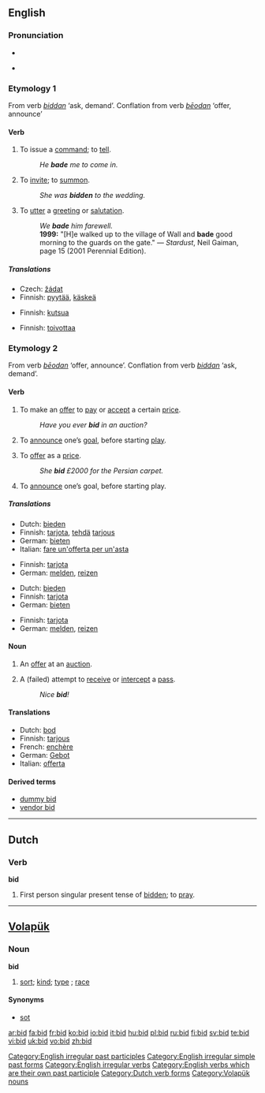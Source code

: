 {{see|BID|-bid}}
{{wikipedia|dab=bid}}
==English==

===Pronunciation===
*{{IPA|/bɪd/}}
*{{audio|en-us-bid.ogg|Audio (US)}}
*:{{rhymes|ɪd}}

===Etymology 1===
From {{OE.}} verb ''[[biddan]]'' ‘ask, demand’. Conflation from {{OE.}} verb ''[[beodan|bēodan]]'' ‘offer, announce’

====Verb====
{{en-verb|bids|bidding|bade|bidden}}

# {{transitive}} To issue a [[command]]; to [[tell]].
#:''He '''bade''' me to come in.''
# {{transitive}} To [[invite]]; to [[summon]].
#:''She was '''bidden''' to the wedding.''
# {{transitive}} To [[utter]] a [[greeting]] or [[salutation]].
#:''We '''bade''' him farewell.''
#:'''1999:''' "[H]e walked up to the village of Wall and '''bade''' good morning to the guards on the gate." &mdash; ''Stardust'', Neil Gaiman, page 15 (2001 Perennial Edition).

=====Translations=====
{{trans-top|to issue a command}}
*Czech: [[žádat]]
*Finnish: [[pyytää]], [[käskeä]]
{{trans-mid}}
{{trans-bottom}}

{{trans-top|to invite}}
*Finnish: [[kutsua]]
{{trans-mid}}
{{trans-bottom}}

{{trans-top|to utter a greeting or salutation}}
*Finnish: [[toivottaa]]
{{trans-mid}}
{{trans-bottom}}

===Etymology 2===
From {{OE.}} verb ''[[beodan|bēodan]]'' ‘offer, announce’. Conflation from {{OE.}} verb ''[[biddan]]'' ‘ask, demand’.

====Verb====
{{en-verb|bids|bidding|bid|bid}}

# {{intransitive}} To make an [[offer]] to [[pay]] or [[accept]] a certain [[price]].
#:''Have you ever '''bid''' in an auction?''
# {{context|intransitive|card games}} To [[announce]] one’s [[goal]], before starting [[play]].
# {{transitive}}  To [[offer]] as a [[price]].
#:''She '''bid''' £2000 for the Persian carpet.''
# {{context|transitive|card games}} To [[announce]] one’s goal, before starting play.

=====Translations=====
{{trans-top|intransitive: to make an offer}}
*Dutch: [[bieden]]
*Finnish: [[tarjota]], [[tehdä]] [[tarjous]]
*German: [[bieten]]
*Italian: [[fare un'offerta per un'asta]]
{{trans-mid}}
{{trans-bottom}}

{{trans-top|intransitive: to announce goal}}
*Finnish: [[tarjota]]
*German: [[melden]], [[reizen]]
{{trans-mid}}
{{trans-bottom}}

{{trans-top|transitive: to offer as a price}}
*Dutch: [[bieden]]
*Finnish: [[tarjota]]
*German: [[bieten]]
{{trans-mid}}
{{trans-bottom}}

{{trans-top|transitive: to announce goal}}
*Finnish: [[tarjota]]
*German: [[melden]], [[reizen]]
{{trans-mid}}
{{trans-bottom}}

====Noun====
{{en-noun}}

# An [[offer]] at an [[auction]].
# {{context|[[ultimate frisbee]]}} A (failed) attempt to [[receive]] or [[intercept]] a [[pass]].
#:''Nice '''bid'''!''

====Translations====
{{rfc-level|Translations at L3+ (AutoFormat would have corrected level of Translations)}}
{{trans-top|offer at an auction}}
*Dutch: [[bod]] {{n}}
*Finnish: [[tarjous]]
*French: [[enchère]] {{f}}
*German: [[Gebot]] {{n}}
*Italian: [[offerta]] {{f}}
{{trans-mid}}
{{trans-bottom}}

{{trans-top|missed frisbee pass}}
{{trans-mid}}
{{trans-bottom}}

====Derived terms====
*[[dummy bid]]
*[[vendor bid]]

[[Category:English irregular past participles]]
[[Category:English irregular simple past forms]]
[[Category:English irregular verbs]]
[[Category:English verbs which are their own past participle]]

----

==Dutch==

===Verb===
'''bid'''

# First person singular present tense of [[bidden]]; to [[pray]].

[[Category:Dutch verb forms]]

----

==[[Volapük]]==

===Noun===
'''bid'''

# [[sort]]; [[kind]]; [[type]] ; [[race]]

====Synonyms====
* [[sot]]

[[Category:Volapük nouns]]

[[ar:bid]]
[[fa:bid]]
[[fr:bid]]
[[ko:bid]]
[[io:bid]]
[[it:bid]]
[[hu:bid]]
[[pl:bid]]
[[ru:bid]]
[[fi:bid]]
[[sv:bid]]
[[te:bid]]
[[vi:bid]]
[[uk:bid]]
[[vo:bid]]
[[zh:bid]]